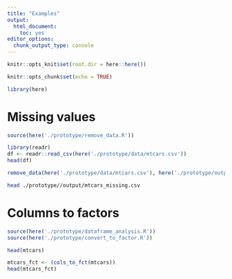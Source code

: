 ```yaml
---
title: "Examples"
output: 
  html_document: 
    toc: yes
editor_options: 
  chunk_output_type: console
---
```


```r
knitr::opts_knit$set(root.dir = here::here())

knitr::opts_chunk$set(echo = TRUE)

library(here)
```

# Missing values

```r
source(here('./prototype/remove_data.R'))
```

```r
library(readr)
df <- readr::read_csv(here('./prototype/data/mtcars.csv'))
head(df)
```

```r
remove_data(here('./prototype/data/mtcars.csv'), here('./prototype/output/mtcars_missing.csv'))
```

```bash
head ./prototype//output/mtcars_missing.csv
```

# Columns to factors

```r
source(here('./prototype/dataframe_analysis.R'))
source(here('./prototype/convert_to_factor.R'))
```

```r
head(mtcars)
```

```r
mtcars_fct <- (cols_to_fct(mtcars))
head(mtcars_fct)
```
